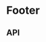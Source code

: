 
# Footer

<Meta title="Compositions/Footer" component={Footer} />

<Canvas>
  <Story name="Base component">
    <Footer
      blocks={FooterFixture.blocks}
      consentErrorMsg={NewsletterSignupFixture.consentErrorMsg}
      iconLinks={FooterFixture.iconLinks}
      errorMessage={NewsletterSignupFixture.errorMessage}
      onClick={newsletterSignUpOnClick}
      showTermsConditionsTextBox={knobs.boolean(
        'showTermsConditionsTextBox',
        true,
        'Presentation',
      )}
      subscriptionMessage={NewsletterSignupFixture.subscriptionMessage}
      termsAndCondition={NewsletterSignupFixture.termsAndCondition}
      termsMessage={NewsletterSignupFixture.termsMessage}
      notificationMessage={NotificationModalFixture.notificationMessage}
    />
  </Story>
</Canvas>

## API

<ArgsTable of={Footer} />
